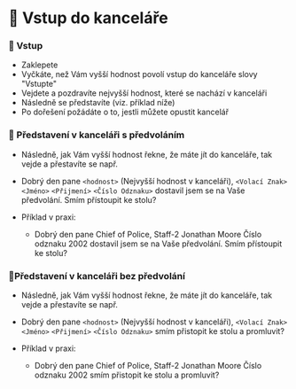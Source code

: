 # 🚪 Vstup do kanceláře

### 🚪 Vstup

- Zaklepete
- Vyčkáte, než Vám vyšší hodnost povolí vstup do kanceláře slovy "Vstupte"
- Vejdete a pozdravíte nejvyšší hodnost, které se nachází v kanceláři
- Následně se představíte (viz. příklad níže)
- Po dořešení požádáte o to, jestli můžete opustit kancelář

### 🧑 Představení v kanceláři s předvoláním

- Následně, jak Vám vyšší hodnost řekne, že máte jít do kanceláře, tak vejde a přestavíte se např.

- Dobrý den pane `<hodnost>` (Nejvyšší hodnost v kanceláři), `<Volací Znak>` `<Jméno>` `<Přijmení>` `<Číslo Odznaku>` dostavil jsem se na Vaše předvolání. Smím přístoupit ke stolu?
- Příklad v praxi:
  - Dobrý den pane Chief of Police, Staff-2 Jonathan Moore Číslo odznaku 2002 dostavil jsem se na Vaše předvolání. Smím přístoupit ke stolu?

### 🧑Představení v kanceláři bez předvolání

- Následně, jak Vám vyšší hodnost řekne, že máte jít do kanceláře, tak vejde a přestavíte se např.

- Dobrý den pane `<hodnost>` (Nejvyšší hodnost v kanceláři), `<Volací Znak>` `<Jméno>` `<Přijmení>` `<Číslo Odznaku>` smím přistopit ke stolu a promluvit?
- Příklad v praxi:
  - Dobrý den pane Chief of Police, Staff-2 Jonathan Moore Číslo odznaku 2002 smím přistopit ke stolu a promluvit?
